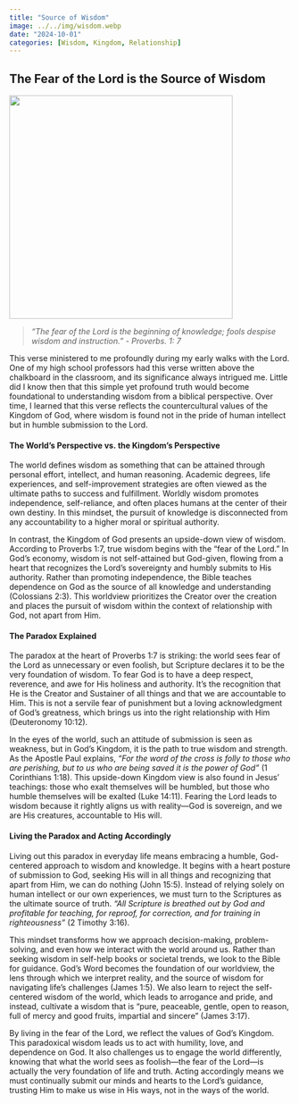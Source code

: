 ```yaml
---
title: "Source of Wisdom"
image: ../../img/wisdom.webp
date: "2024-10-01"
categories: [Wisdom, Kingdom, Relationship]
---
```


## The Fear of the Lord is the Source of Wisdom

![](/posts/img/wisdom.webp){fig-align="center" width="400"}

> *"The fear of the Lord is the beginning of knowledge; fools despise wisdom and instruction." - Proverbs. 1: 7*

This verse ministered to me profoundly during my early walks with the Lord. One of my high school professors had this verse written above the chalkboard in the classroom, and its significance always intrigued me. Little did I know then that this simple yet profound truth would become foundational to understanding wisdom from a biblical perspective. Over time, I learned that this verse reflects the countercultural values of the Kingdom of God, where wisdom is found not in the pride of human intellect but in humble submission to the Lord.

#### The World's Perspective vs. the Kingdom's Perspective

The world defines wisdom as something that can be attained through personal effort, intellect, and human reasoning. Academic degrees, life experiences, and self-improvement strategies are often viewed as the ultimate paths to success and fulfillment. Worldly wisdom promotes independence, self-reliance, and often places humans at the center of their own destiny. In this mindset, the pursuit of knowledge is disconnected from any accountability to a higher moral or spiritual authority.

In contrast, the Kingdom of God presents an upside-down view of wisdom. According to Proverbs 1:7, true wisdom begins with the "fear of the Lord." In God's economy, wisdom is not self-attained but God-given, flowing from a heart that recognizes the Lord's sovereignty and humbly submits to His authority. Rather than promoting independence, the Bible teaches dependence on God as the source of all knowledge and understanding (Colossians 2:3). This worldview prioritizes the Creator over the creation and places the pursuit of wisdom within the context of relationship with God, not apart from Him.

#### The Paradox Explained

The paradox at the heart of Proverbs 1:7 is striking: the world sees fear of the Lord as unnecessary or even foolish, but Scripture declares it to be the very foundation of wisdom. To fear God is to have a deep respect, reverence, and awe for His holiness and authority. It's the recognition that He is the Creator and Sustainer of all things and that we are accountable to Him. This is not a servile fear of punishment but a loving acknowledgment of God’s greatness, which brings us into the right relationship with Him (Deuteronomy 10:12).

In the eyes of the world, such an attitude of submission is seen as weakness, but in God's Kingdom, it is the path to true wisdom and strength. As the Apostle Paul explains, *“For the word of the cross is folly to those who are perishing, but to us who are being saved it is the power of God”* (1 Corinthians 1:18). This upside-down Kingdom view is also found in Jesus’ teachings: those who exalt themselves will be humbled, but those who humble themselves will be exalted (Luke 14:11). Fearing the Lord leads to wisdom because it rightly aligns us with reality—God is sovereign, and we are His creatures, accountable to His will.

#### Living the Paradox and Acting Accordingly

Living out this paradox in everyday life means embracing a humble, God-centered approach to wisdom and knowledge. It begins with a heart posture of submission to God, seeking His will in all things and recognizing that apart from Him, we can do nothing (John 15:5). Instead of relying solely on human intellect or our own experiences, we must turn to the Scriptures as the ultimate source of truth. *"All Scripture is breathed out by God and profitable for teaching, for reproof, for correction, and for training in righteousness"* (2 Timothy 3:16).

This mindset transforms how we approach decision-making, problem-solving, and even how we interact with the world around us. Rather than seeking wisdom in self-help books or societal trends, we look to the Bible for guidance. God's Word becomes the foundation of our worldview, the lens through which we interpret reality, and the source of wisdom for navigating life’s challenges (James 1:5). We also learn to reject the self-centered wisdom of the world, which leads to arrogance and pride, and instead, cultivate a wisdom that is "pure, peaceable, gentle, open to reason, full of mercy and good fruits, impartial and sincere" (James 3:17).

By living in the fear of the Lord, we reflect the values of God’s Kingdom. This paradoxical wisdom leads us to act with humility, love, and dependence on God. It also challenges us to engage the world differently, knowing that what the world sees as foolish—the fear of the Lord—is actually the very foundation of life and truth. Acting accordingly means we must continually submit our minds and hearts to the Lord’s guidance, trusting Him to make us wise in His ways, not in the ways of the world.
